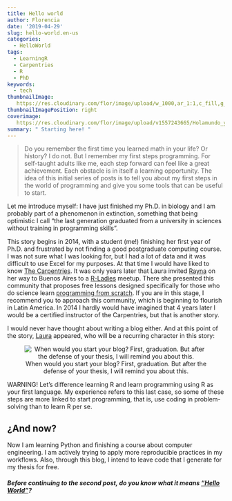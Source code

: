```yaml
---
title: Hello world
author: Florencia
date: '2019-04-29'
slug: hello-world.en-us
categories:
  - HelloWorld
tags:
  - LearningR
  - Carpentries
  - R
  - PhD
keywords:
  - tech
thumbnailImage: 
   https://res.cloudinary.com/flor/image/upload/w_1000,ar_1:1,c_fill,g_auto,e_art:hokusai/v1557182739/3_tfssqo.png
thumbnailImagePosition: right
coverimage:
   https://res.cloudinary.com/flor/image/upload/v1557243665/Holamundo_youtube_xmwuwc.png
summary: " Starting here! "
---
```


> Do you remember the first time you learned math in your life? Or history? I do not. But I remember my first steps programming. For self-taught adults like me, each step forward can feel like a great achievement. Each obstacle is in itself a learning opportunity. The idea of ​​this initial series of posts is to tell you about my first steps in the world of programming and give you some tools that can be useful to start.

Let me introduce myself: I have just finished my Ph.D. in biology and I am probably part of a phenomenon in extinction, something that being optimistic I call "the last generation graduated from a university in sciences without training in programming skills".

This story begins in 2014, with a student (me!) finishing her first year of Ph.D. and frustrated by not finding a good postgraduate computing course. I was not sure what I was looking for, but I had a lot of data and it was difficult to use Excel for my purposes. At that time I would have liked to know [The Carpentries](https://carpentries.org/). It was only years later that Laura invited [Rayna](twitter.com/raynamharris) on her way to Buenos Aires to a [R-Ladies](https://www.meetup.com/es-ES/rladies-buenos-aires) meetup. There she presented this community that proposes free lessons designed specifically for those who do science learn [programming from scratch](https://software-carpentry.org/lessons/). If you are in this stage, I recommend you to approach this community, which is beginning to flourish in Latin America. In 2014 I hardly would have imagined that 4 years later I would be a certified instructor of the Carpentries, but that is another story.

I would never have thought about writing a blog either. And at this point of the story, [Laura](twitter.com/_lacion_ ) appeared, who will be a recurring character in this story: 

<center>

![When would you start your blog? First, graduation. But after the defense of your thesis, I will remind you about this.](https://res.cloudinary.com/flor/image/upload/v1557272866/tesisTW_vx8kzd.png)

</center> 

WARNING! Let’s difference learning R and learn programming using R as your first language. My experience refers to this last case, so some of these steps are more linked to start programming, that is, use coding in problem-solving than to learn R per se.


## ¿And now?
Now I am learning Python and finishing a course about computer engineering. I am actively trying to apply more reproducible practices in my workflows. Also, through this blog, I intend to leave code that I generate for my thesis for free.

##### Before continuing to the second post, do you know what it means ["Hello World"](https://en.wikipedia.org/wiki/%22Hello,_World!%22_program)?